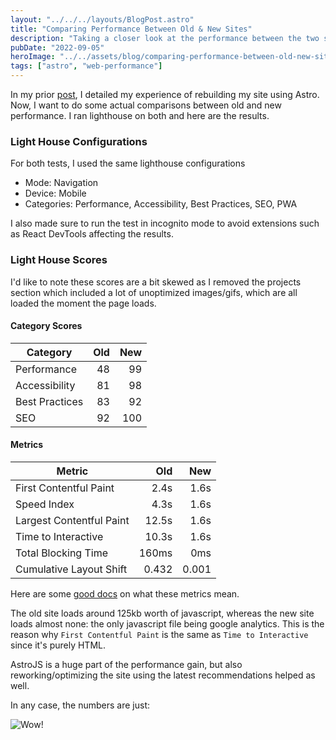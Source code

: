 ```yaml
---
layout: "../../../layouts/BlogPost.astro"
title: "Comparing Performance Between Old & New Sites"
description: "Taking a closer look at the performance between the two sites. The result may or may not shock you, but probably won't."
pubDate: "2022-09-05"
heroImage: "../../assets/blog/comparing-performance-between-old-new-sites/hero-image.webp"
tags: ["astro", "web-performance"]
---
```


In my prior [post](/blog/first-post-on-my-new-blog), I detailed my experience of rebuilding my site using Astro. Now, I want to do some actual comparisons between old and new performance. I ran lighthouse on both and here are the results.

### Light House Configurations

For both tests, I used the same lighthouse configurations

- Mode: Navigation
- Device: Mobile
- Categories: Performance, Accessibility, Best Practices, SEO, PWA

I also made sure to run the test in incognito mode to avoid extensions such as React DevTools affecting the results.

### Light House Scores

I'd like to note these scores are a bit skewed as I removed the projects section which included a lot of unoptimized images/gifs, which are all loaded the moment the page loads.

#### Category Scores

| Category       | Old | New |
| -------------- | --: | --: |
| Performance    |  48 |  99 |
| Accessibility  |  81 |  98 |
| Best Practices |  83 |  92 |
| SEO            |  92 | 100 |

#### Metrics

| Metric                   |   Old |   New |
| ------------------------ | ----: | ----: |
| First Contentful Paint   |  2.4s |  1.6s |
| Speed Index              |  4.3s |  1.6s |
| Largest Contentful Paint | 12.5s |  1.6s |
| Time to Interactive      | 10.3s |  1.6s |
| Total Blocking Time      | 160ms |   0ms |
| Cumulative Layout Shift  | 0.432 | 0.001 |

Here are some [good docs](https://web.dev/learn-core-web-vitals/) on what these metrics mean.

The old site loads around 125kb worth of javascript, whereas the new site loads almost none: the only javascript file being google analytics. This is the reason why `First Contentful Paint` is the same as `Time to Interactive` since it's purely HTML.

AstroJS is a huge part of the performance gain, but also reworking/optimizing the site using the latest recommendations helped as well.

In any case, the numbers are just:


<Image
  alt="Wow!"
  src={wowImage}
  class="inset-0 object-cover object-top w-full rounded-md shadow-lg md:absolute md:h-full dark:brightness-75"
/>

